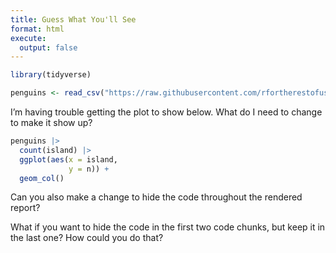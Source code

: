 ```yaml
---
title: Guess What You'll See
format: html
execute: 
  output: false
---
```


```r
library(tidyverse)
```

```r
penguins <- read_csv("https://raw.githubusercontent.com/rfortherestofus/rin3-fall-2023/main/data-raw/penguins.csv")
```

I'm having trouble getting the plot to show below. What do I need to change to make it show up? 

```r
penguins |> 
  count(island) |> 
  ggplot(aes(x = island, 
             y = n)) +
  geom_col()
```

Can you also make a change to hide the code throughout the rendered report? 

What if you want to hide the code in the first two code chunks, but keep it in the last one? How could you do that?
